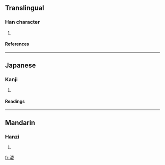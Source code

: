 ==Translingual==
===Han character===
{{Han char|rn=85|rad=水|as=08|sn=11|four=|canj=水竹木女 (EHDV)}}
# {{defn|Han|sort=水08}}
====References====
{{Han ref|kx=0628.200|dkj=17602|dj=1030.110|hdz=31651.090|uh=6DB9|ud=28089}}

----
==Japanese==
===Kanji===
{{ja-kanji|grade=|rs=水08}}
# {{defn|Japanese}} 
====Readings====
{{ja-readings|on=[[わ]] (wa), [[だい]] (dai), [[ね]] (ne), [[い]] (i)|kun=[[にごる]] (nigoru), [[ひたす]] (hitasu)}}

----
==Mandarin==
===Hanzi===
{{cmn-hanzi|pin=[[liàng]] (liang4), [[wō]] (wo1)|wg=liang<sup>4</sup>, wo<sup>1</sup>}}
# {{defn|Mandarin}}

[[fr:涹]]
